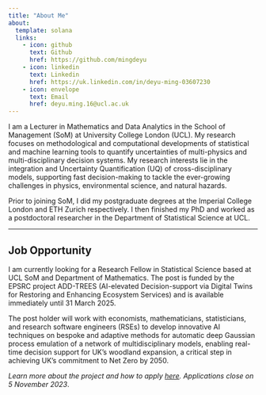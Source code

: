 ```yaml
---
title: "About Me"
about:
  template: solana
  links:
    - icon: github
      text: Github
      href: https://github.com/mingdeyu
    - icon: linkedin
      text: Linkedin
      href: https://uk.linkedin.com/in/deyu-ming-03607230
    - icon: envelope
      text: Email
      href: deyu.ming.16@ucl.ac.uk
---
```


I am a Lecturer in Mathematics and Data Analytics in the School of Management (SoM) at University College London (UCL). My research focuses on methodological and computational developments of statistical and machine learning tools to quantify uncertainties of multi-physics and multi-disciplinary decision systems. My research interests lie in the integration and Uncertainty Quantification (UQ) of cross-disciplinary models, supporting fast decision-making to tackle the ever-growing challenges in physics, environmental science, and natural hazards.

Prior to joining SoM, I did my postgraduate degrees at the Imperial College London and ETH Zurich respectively. I then finished my PhD and worked as a postdoctoral researcher in the Department of Statistical Science at UCL.

---

## Job Opportunity

I am currently looking for a Research Fellow in Statistical Science based at UCL SoM and Department of Mathematics. The post is funded by the EPSRC project ADD-TREES (AI-elevated Decision-support via Digital Twins for Restoring and Enhancing Ecosystem Services) and is available immediately until 31 March 2025. 

The post holder will work with economists, mathematicians, statisticians, and research software engineers (RSEs) to develop innovative AI techniques on bespoke and adaptive methods for automatic deep Gaussian process emulation of a network of multidisciplinary models, enabling real-time decision support for UK’s woodland expansion, a critical step in achieving UK’s commitment to Net Zero by 2050.

_Learn more about the project and how to apply [here](https://www.ucl.ac.uk/work-at-ucl/search-ucl-jobs/details?jobId=15994&jobTitle=Research+Fellow+in+Statistical+Science). Applications close on 5 November 2023_.

